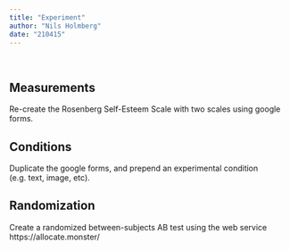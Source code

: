 ```yaml
---
title: "Experiment"
author: "Nils Holmberg"
date: "210415"
---
```

<br/>

## Measurements
Re-create the Rosenberg Self-Esteem Scale with two scales using google forms. 

## Conditions
Duplicate the google forms, and prepend an experimental condition (e.g. text, image, etc).

## Randomization
Create a randomized between-subjects AB test using the web service https://allocate.monster/


